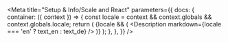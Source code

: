 

<Meta
  title="Setup & Info/Scale and React"
  parameters={{
    docs: {
      container: ({ context }) => {
        const locale = context && context.globals && context.globals.locale;
        return (
          <DocsContainer context={context}>
            {locale && (
              <Description markdown={locale === 'en' ? text_en : text_de} />
            )}
          </DocsContainer>
        );
      },
    },
  }}
/>
